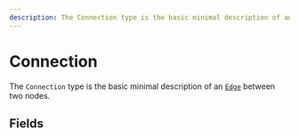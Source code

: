 ```yaml
---
description: The Connection type is the basic minimal description of an Edge between two nodes.
---
```


# Connection

The `Connection` type is the basic minimal description of an [`Edge`](/api-reference/types/edge) between two nodes.

## Fields

<APIDocs typeName="Connection" />
